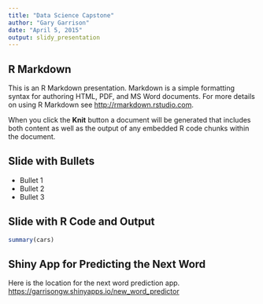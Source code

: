 ```yaml
---
title: "Data Science Capstone"
author: "Gary Garrison"
date: "April 5, 2015"
output: slidy_presentation
---
```


## R Markdown

This is an R Markdown presentation. Markdown is a simple formatting syntax for authoring HTML, PDF, and MS Word documents. For more details on using R Markdown see <http://rmarkdown.rstudio.com>.

When you click the **Knit** button a document will be generated that includes both content as well as the output of any embedded R code chunks within the document.

## Slide with Bullets

- Bullet 1
- Bullet 2
- Bullet 3

## Slide with R Code and Output

```r
summary(cars)
```

## Shiny App for Predicting the Next Word

Here is the location for the next word prediction app. <https://garrisongw.shinyapps.io/new_word_predictor>

